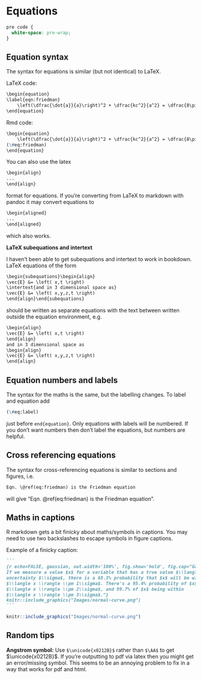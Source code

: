 # Equations {#sec:equations}

```css
pre code {
  white-space: pre-wrap;
}
```

Equation syntax {#sec:add-eqs}
----------------

The syntax for equations is similar (but not identical) to LaTeX.

LaTeX code:

```markdown
\begin{equation}
\label{eqn:friedman}
	\left(\dfrac{\dot{a}}{a}\right)^2 + \dfrac{kc^2}{a^2} = \dfrac{8\pi G}{3}\rho 
\end{equation}
```

Rmd code:
```markdown
\begin{equation}
    \left(\dfrac{\dot{a}}{a}\right)^2 + \dfrac{kc^2}{a^2} = \dfrac{8\pi G}{3}\rho
(\#eq:friedman)
\end{equation}
```

\begin{equation}
    \left(\dfrac{\dot{a}}{a}\right)^2 + \dfrac{kc^2}{a^2} = \dfrac{8\pi G}{3}\rho
(\#eq:friedman)
\end{equation}

You can also use the latex
```markdown
\begin{align}
...
\end{align}
```
format for equations. If you're converting from LaTeX to markdown with pandoc it may convert equations to 
```markdown
\begin{aligned}
...
\end{aligned}
```
which also works.

:::fyi 
**LaTeX subequations and intertext**

I haven't been able to get subequations and intertext to work in bookdown. LaTeX equations of the form
```markdown
\begin{subequations}\begin{align}
\vec{E} &= \left( x,t \right)
\intertext{and in 3 dimensional space as}
\vec{E} &= \left( x,y,z,t \right)
\end{align}\end{subequations}
```

should be written as separate equations with the text between written outside the equation environment, e.g. 
```markdown
\begin{align}
\vec{E} &= \left( x,t \right)
\end{align}
and in 3 dimensional space as
\begin{align}
\vec{E} &= \left( x,y,z,t \right)
\end{align}
```
:::

Equation numbers and labels {#sec:eq-nos-labels}
------

The syntax for the maths is the same, but the labelling changes. To label and equation add

```markdown
(\#eq:label)
```
just before `end{equation}`. Only equations with labels will be numbered. If you don't want numbers then don't label the equations, but numbers are helpful.


Cross referencing equations {#sec:cross-ref-eqs}
-----

The syntax for cross-referencing equations is similar to sections and figures, i.e.

```markdown
Eqn. \@ref(eq:friedman) is the Friedman equation
```
will give "Eqn. \@ref(eq:friedman) is the Friedman equation".

Maths in captions {#sec:maths-captions}
------
R markdown gets a bit finicky about maths/symbols in captions. You may need to use two backslashes to escape symbols in figure captions. 

Example of a finicky caption:

`````markdown
```
{r echo=FALSE, gaussian, out.width='100%', fig.show='hold', fig.cap="Gaussian uncertainties. 
If we measure a value $x$ for a variable that has a true value $\\langle x \\rangle$ and
uncertainty $\\sigma$, there is a 68.3% probability that $x$ will be within 
$\\langle x \\rangle \\pm 1\\sigma$. There's a 95.4% probability of $x$ being within 
$\\langle x \\rangle \\pm 2\\sigma$, and 99.7% of $x$ being within  
$\\langle x \\rangle \\pm 3\\sigma$."}
knitr::include_graphics("Images/normal-curve.png")
```
`````

```r
knitr::include_graphics("Images/normal-curve.png")
```

Random tips {#sec:random-tips}
---------

**Angstrom symbol:** Use `$\unicode{x0212B}$` rather than `$\AA$` to get $\unicode{x0212B}$. If you're outputting to pdf via latex then you might get an error/missing symbol. This seems to be an annoying problem to fix in a way that works for pdf and html.


